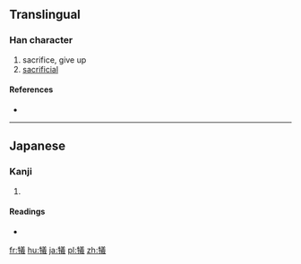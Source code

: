 {{also|犧}}
==Translingual==
{{Han simplified forms|犧|犠|牺}}
===Han character===
{{Han char|rn=93|rad=牛|as=13|sn=17|four=|canj=HQTGI|ids=⿰牜義}}

# sacrifice, give up
# [[sacrificial]]

====References====
* {{Han ref|kx=0704.321|dkj=20190|dj=1117.170|hdz=31820.221|uh=72A0|ud=29344}}

----

==Japanese==

===Kanji===
{{ja-kanji|grade=c|rs=牛13}}

# {{defn|lang=ja|sort=牛13}}

====Readings====
* {{ja-readings|on=[[ぎ]] (gi), [[き]] (ki)|kun=[[いけにえ]] (ikenie)}}

[[fr:犠]]
[[hu:犠]]
[[ja:犠]]
[[pl:犠]]
[[zh:犠]]
